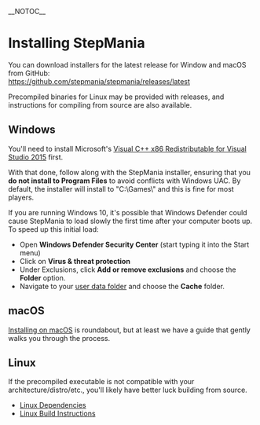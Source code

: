 __NOTOC__
= Installing StepMania =
You can download installers for the latest release for Window and macOS from GitHub:<br>
https://github.com/stepmania/stepmania/releases/latest

Precompiled binaries for Linux may be provided with releases, and instructions for compiling from source are also available.

== Windows ==
You'll need to install Microsoft's [http://www.microsoft.com/en-us/download/details.aspx?id=48145 Visual C++ x86 Redistributable for Visual Studio 2015] first.

With that done, follow along with the StepMania installer, ensuring that you '''do not install to Program Files''' to avoid conflicts with Windows UAC. By default, the installer will install to "C:\Games\" and this is fine for most players.

If you are running Windows 10, it's possible that Windows Defender could cause StepMania to load slowly the first time after your computer boots up. To speed up this initial load:
* Open '''Windows Defender Security Center''' (start typing it into the Start menu)
* Click on '''Virus & threat protection'''
* Under Exclusions, click '''Add or remove exclusions''' and choose the '''Folder''' option.
* Navigate to your [[User-Data-Locations|user data folder]] and choose the '''Cache''' folder.

== macOS ==
[[Installing on macOS]] is roundabout, but at least we have a guide that gently walks you through the process.

== Linux ==
If the precompiled executable is not compatible with your architecture/distro/etc., you'll likely have better luck building from source.

* [[Linux-dependencies|Linux Dependencies]]
* [[Compiling-StepMania-Linux|Linux Build Instructions]]